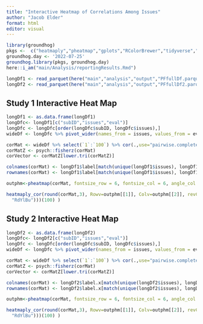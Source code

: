 ```yaml
---
title: "Interactive Heatmap of Correlations Among Issues"
author: "Jacob Elder"
format: html
editor: visual
---
```


```r
library(groundhog)
pkgs <-  c("heatmaply","pheatmap","gplots","RColorBrewer","tidyverse","arrow","here")
groundhog.day <- '2022-07-25'
groundhog.library(pkgs, groundhog.day)
here::i_am("main/Analysis/reportingResults.Rmd")
```

```r
longDf1 <- read_parquet(here("main","analysis","output","PFfullDf.parquet"))
longDf2 <- read_parquet(here("main","analysis","output","PFfullDf2.parquet"))
```

## Study 1 Interactive Heat Map

```r
longDf1 <- as.data.frame(longDf1)
longDfc<- longDf1[c("subID","issues","eval")]
longDfc <- longDfc[order(longDfc$subID, longDfc$issues),]
wideDf <- longDfc %>% pivot_wider(names_from = issues, values_from = eval)

corMat <- wideDf %>% select(`1`:`100`) %>% cor(.,use="pairwise.complete.obs")
corMatZ <- psych::fisherz(corMat)
corVector <- corMatZ[lower.tri(corMatZ)]

colnames(corMat) <- longDf1$label[match(unique(longDf1$issues), longDf1$issues) ]
rownames(corMat) <- longDf1$label[match(unique(longDf1$issues), longDf1$issues) ]

outphm<-pheatmap(corMat, fontsize_row = 6, fontsize_col = 6, angle_col = 45, angle_row =45, width=100, height = 200 )

```

```r
heatmaply_cor(round(corMat,3), Rowv=outphm[[1]], Colv=outphm[[2]], revC=TRUE, fontsize_row = 2.5, fontsize_col = 2.5, angle_col = 45, angle_row =45,  limits = c(-1, 1), colors = colorRampPalette(rev(brewer.pal(n = 7, name =
  "RdYlBu")))(100) )
```

## Study 2 Interactive Heat Map

```r
longDf2 <- as.data.frame(longDf2)
longDfc<- longDf2[c("subID","issues","eval")]
longDfc <- longDfc[order(longDfc$subID, longDfc$issues),]
wideDf <- longDfc %>% pivot_wider(names_from = issues, values_from = eval)

corMat <- wideDf %>% select(`1`:`100`) %>% cor(.,use="pairwise.complete.obs")
corMatZ <- psych::fisherz(corMat)
corVector <- corMatZ[lower.tri(corMatZ)]

colnames(corMat) <- longDf2$label.x[match(unique(longDf2$issues), longDf2$issues) ]
rownames(corMat) <- longDf2$label.x[match(unique(longDf2$issues), longDf2$issues) ]

outphm<-pheatmap(corMat, fontsize_row = 6, fontsize_col = 6, angle_col = 45, angle_row =45, width=100, height = 200 )
```

```r
heatmaply_cor(round(corMat,3), Rowv=outphm[[1]], Colv=outphm[[2]], revC=TRUE, fontsize_row = 2.5, fontsize_col = 2.5, angle_col = 45, angle_row =45,  limits = c(-1, 1), colors = colorRampPalette(rev(brewer.pal(n = 7, name =
  "RdYlBu")))(100) )
```
